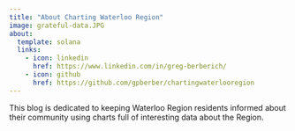 ```yaml
---
title: "About Charting Waterloo Region"
image: grateful-data.JPG
about:
  template: solana
  links:
    - icon: linkedin
      href: https://www.linkedin.com/in/greg-berberich/
    - icon: github
      href: https://github.com/gpberber/chartingwaterlooregion
---
```


This blog is dedicated to keeping Waterloo Region residents informed about their community using charts full of interesting data about the Region.
